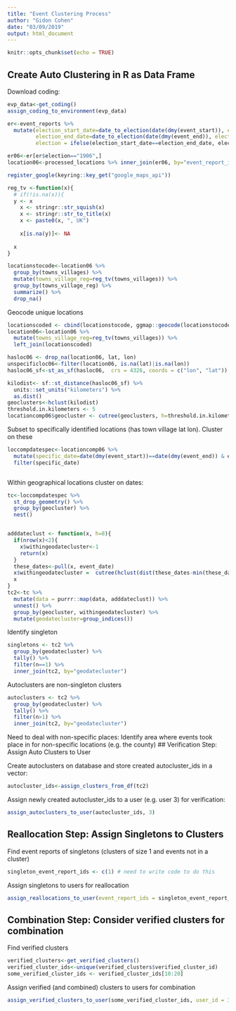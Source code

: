 ```yaml
---
title: "Event Clustering Process"
author: "Gidon Cohen"
date: "03/09/2019"
output: html_document
---
```


```r
knitr::opts_chunk$set(echo = TRUE)
```

## Create Auto Clustering in R as Data Frame

Download coding:
```r

evp_data<-get_coding()
assign_coding_to_environment(evp_data)
```


```r
er<-event_reports %>%
  mutate(election_start_date=date_to_election(date(dmy(event_start)), election_start_col="dissolution", election_end_col="commencement"),
         election_end_date=date_to_election(date(dmy(event_end)), election_start_col="dissolution", election_end_col="commencement"),
         election = ifelse(election_start_date==election_end_date, election_start_date, "ambiguous"))

er06<-er[er$election=="1906",]
location06<-processed_locations %>% inner_join(er06, by="event_report_id")

register_google(keyring::key_get("google_maps_api"))

reg_tv <-function(x){
  # if(!is.na(x)){
  y <- x
    x <- stringr::str_squish(x)
    x <- stringr::str_to_title(x)
    x <- paste0(x, ", UK")
    
    x[is.na(y)]<- NA
  
  x
}

locationstocode<-location06 %>%
  group_by(towns_villages) %>%
  mutate(towns_village_reg=reg_tv(towns_villages)) %>%
  group_by(towns_village_reg) %>%
  summarize() %>%
  drop_na()

```

Geocode unique locations
```r

locationscoded <- cbind(locationstocode, ggmap::geocode(locationstocode$towns_village_reg))
location06<-location06 %>%
  mutate(towns_village_reg=reg_tv(towns_villages)) %>%
  left_join(locationscoded)

hasloc06 <- drop_na(location06, lat, lon)
unspecificloc06<-filter(location06, is.na(lat)|is.na(lon))
hasloc06_sf<-st_as_sf(hasloc06,  crs = 4326, coords = c("lon", "lat"))

kilodist<- sf::st_distance(hasloc06_sf) %>%
  units::set_units("kilometers") %>%
  as.dist()
geoclusters<-hclust(kilodist)
threshold.in.kilometers <- 5
locationcomp06$geocluster <- cutree(geoclusters, h=threshold.in.kilometers)

```

Subset to specifically identified locations  (has town village lat lon).
Cluster on these 


```r
loccompdatespec<-locationcomp06 %>%
  mutate(specific_date=date(dmy(event_start))==date(dmy(event_end)) & event_timeframe_quantifier=="during", event_date=date(dmy(event_start))) %>%
  filter(specific_date)



```

Within geographical locations cluster on dates:
```r
tc<-loccompdatespec %>%
  st_drop_geometry() %>%
  group_by(geocluster) %>%
  nest()


adddateclust <- function(x, h=8){
  if(nrow(x)<2){
    x$withingeodatecluster<-1
    return(x)
  }
  these_dates<-pull(x, event_date)
  x$withingeodatecluster =  cutree(hclust(dist(these_dates-min(these_dates))), h=h)
  x
}
tc2<-tc %>%
  mutate(data = purrr::map(data, adddateclust)) %>%
  unnest() %>%
  group_by(geocluster, withingeodatecluster) %>%
  mutate(geodatecluster=group_indices())

```



Identify singleton 
```r
singletons <- tc2 %>% 
  group_by(geodatecluster) %>% 
  tally() %>% 
  filter(n==1) %>% 
  inner_join(tc2, by="geodatecluster")

```

Autoclusters are non-singleton clusters 

```r
autoclusters <- tc2 %>% 
  group_by(geodatecluster) %>% 
  tally() %>% 
  filter(n>1) %>% 
  inner_join(tc2, by="geodatecluster")
```


Need to deal with non-specific places:
Identify area where events took place in for non-specific locations (e.g. the county)
## Verification Step: Assign Auto Clusters to User

Create autoclusters on database and store created autocluster_ids in a vector:
```r
autocluster_ids<-assign_clusters_from_df(tc2)
```

Assign newly created autocluster_ids to a user (e.g. user 3) for verification:
```r
assign_autoclusters_to_user(autocluster_ids, 3)

```


## Reallocation Step: Assign Singletons to Clusters

Find event reports of singletons (clusters of size 1 and events not in a cluster)
```r
singleton_event_report_ids <- c(1) # need to write code to do this
```


Assign singletons to users for reallocation
```r
assign_reallocations_to_user(event_report_ids = singleton_event_report_ids, user_id = 3)
```

## Combination Step: Consider verified clusters for combination

Find verified clusters
```r
verified_clusters<-get_verified_clusters()
verified_cluster_ids<-unique(verified_clusters$verified_cluster_id)
some_verified_cluster_ids <- verified_cluster_ids[10:20]
```


Assign verified (and combined) clusters to users for combination
```r

assign_verified_clusters_to_user(some_verified_cluster_ids, user_id = 3)
```

